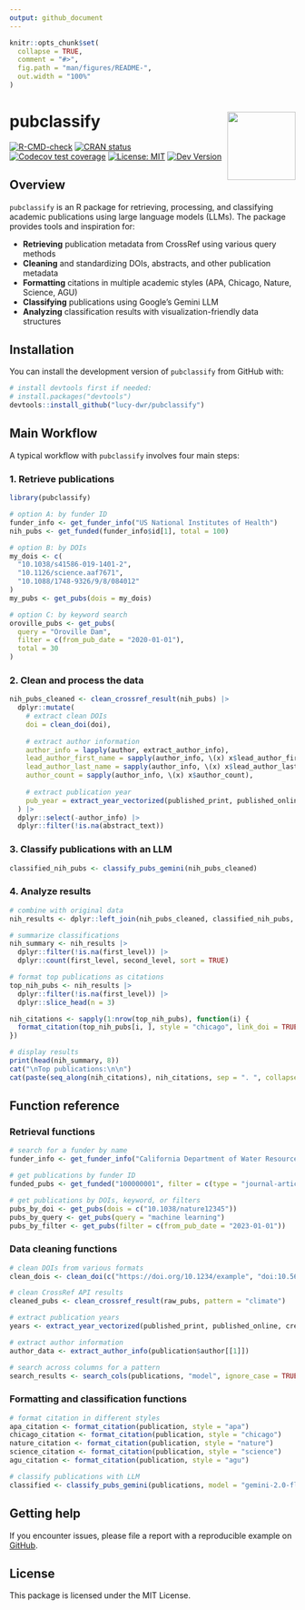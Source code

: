 ```yaml
---
output: github_document
---
```


<!-- README.md is generated from README.Rmd. Please edit that file -->

```r
knitr::opts_chunk$set(
  collapse = TRUE,
  comment = "#>",
  fig.path = "man/figures/README-",
  out.width = "100%"
)
```

# pubclassify <img src="man/figures/pubclassify-hex.png" align="right" alt="" width="120" />

<!-- badges: start -->
[![R-CMD-check](https://github.com/lucy-dwr/pubclassify/actions/workflows/R-CMD-check.yaml/badge.svg)](https://github.com/lucy-dwr/pubclassify/actions/workflows/R-CMD-check.yaml)
[![CRAN status](https://www.r-pkg.org/badges/version/pubclassify)](https://CRAN.R-project.org/package=pubclassify)
[![Codecov test coverage](https://codecov.io/gh/lucy-dwr/pubclassify/branch/main/graph/badge.svg)](https://app.codecov.io/gh/lucy-dwr/pubclassify?branch=main)
[![License: MIT](https://img.shields.io/badge/License-MIT-yellow.svg)](https://opensource.org/licenses/MIT)
[![Dev Version](https://img.shields.io/badge/devel%20version-0.1.0.9000-blue.svg)](https://github.com/lucy-dwr/pubclassify)
<!-- badges: end -->


## Overview

`pubclassify` is an R package for retrieving, processing, and classifying
academic publications using large language models (LLMs). The package provides
tools and inspiration for:

* **Retrieving** publication metadata from CrossRef using various query methods
* **Cleaning** and standardizing DOIs, abstracts, and other publication metadata
* **Formatting** citations in multiple academic styles (APA, Chicago, Nature, Science, AGU)
* **Classifying** publications using Google's Gemini LLM
* **Analyzing** classification results with visualization-friendly data structures


## Installation

You can install the development version of `pubclassify` from GitHub with:

```r
# install devtools first if needed:
# install.packages("devtools")
devtools::install_github("lucy-dwr/pubclassify")
```


## Main Workflow

A typical workflow with `pubclassify` involves four main steps:

### 1. Retrieve publications

```r
library(pubclassify)

# option A: by funder ID
funder_info <- get_funder_info("US National Institutes of Health")
nih_pubs <- get_funded(funder_info$id[1], total = 100)

# option B: by DOIs
my_dois <- c(
  "10.1038/s41586-019-1401-2",
  "10.1126/science.aaf7671",
  "10.1088/1748-9326/9/8/084012"
)
my_pubs <- get_pubs(dois = my_dois)

# option C: by keyword search
oroville_pubs <- get_pubs(
  query = "Oroville Dam",
  filter = c(from_pub_date = "2020-01-01"),
  total = 30
)
```


### 2. Clean and process the data

```r
nih_pubs_cleaned <- clean_crossref_result(nih_pubs) |>
  dplyr::mutate(
    # extract clean DOIs
    doi = clean_doi(doi),
    
    # extract author information
    author_info = lapply(author, extract_author_info),
    lead_author_first_name = sapply(author_info, \(x) x$lead_author_first_name),
    lead_author_last_name = sapply(author_info, \(x) x$lead_author_last_name),
    author_count = sapply(author_info, \(x) x$author_count),
    
    # extract publication year
    pub_year = extract_year_vectorized(published_print, published_online, created)
  ) |>
  dplyr::select(-author_info) |>
  dplyr::filter(!is.na(abstract_text))
```


### 3. Classify publications with an LLM

```r
classified_nih_pubs <- classify_pubs_gemini(nih_pubs_cleaned)
```


### 4. Analyze results

```r
# combine with original data
nih_results <- dplyr::left_join(nih_pubs_cleaned, classified_nih_pubs, by = "doi")

# summarize classifications
nih_summary <- nih_results |>
  dplyr::filter(!is.na(first_level)) |>
  dplyr::count(first_level, second_level, sort = TRUE)

# format top publications as citations
top_nih_pubs <- nih_results |> 
  dplyr::filter(!is.na(first_level)) |>
  dplyr::slice_head(n = 3)

nih_citations <- sapply(1:nrow(top_nih_pubs), function(i) {
  format_citation(top_nih_pubs[i, ], style = "chicago", link_doi = TRUE)
})

# display results
print(head(nih_summary, 8))
cat("\nTop publications:\n\n")
cat(paste(seq_along(nih_citations), nih_citations, sep = ". ", collapse = "\n\n"))
```


## Function reference

### Retrieval functions

```r
# search for a funder by name
funder_info <- get_funder_info("California Department of Water Resources")

# get publications by funder ID
funded_pubs <- get_funded("100000001", filter = c(type = "journal-article"))

# get publications by DOIs, keyword, or filters
pubs_by_doi <- get_pubs(dois = c("10.1038/nature12345"))
pubs_by_query <- get_pubs(query = "machine learning")
pubs_by_filter <- get_pubs(filter = c(from_pub_date = "2023-01-01"))
```


### Data cleaning functions

```r
# clean DOIs from various formats
clean_dois <- clean_doi(c("https://doi.org/10.1234/example", "doi:10.5678/test"))

# clean CrossRef API results
cleaned_pubs <- clean_crossref_result(raw_pubs, pattern = "climate")

# extract publication years
years <- extract_year_vectorized(published_print, published_online, created)

# extract author information
author_data <- extract_author_info(publication$author[[1]])

# search across columns for a pattern
search_results <- search_cols(publications, "model", ignore_case = TRUE)
```


### Formatting and classification functions

```r
# format citation in different styles
apa_citation <- format_citation(publication, style = "apa")
chicago_citation <- format_citation(publication, style = "chicago")
nature_citation <- format_citation(publication, style = "nature")
science_citation <- format_citation(publication, style = "science")
agu_citation <- format_citation(publication, style = "agu")

# classify publications with LLM
classified <- classify_pubs_gemini(publications, model = "gemini-2.0-flash")
```


## Getting help

If you encounter issues, please file a report with a reproducible example on [GitHub](https://github.com/lucy-dwr/pubclassify/issues).


## License

This package is licensed under the MIT License.
